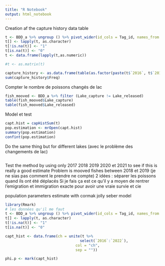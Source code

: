 ```yaml
---
title: "R Notebook"
output: html_notebook
---
```


Creation af the capture history data table

```r
t <- BDD_a %>% ungroup () %>% pivot_wider(id_cols = Tag_id, names_from = Year, values_from =Lake)
t[] <- lapply(t, as.character)
t[!is.na(t)] <- "1"
t[is.na(t)] <- "0"
t <- data.frame(lapply(t,as.numeric))

#t <- as.matrix(t)

capture_history <- as.data.frame(table(as.factor(paste(t$`2016`, t$`2017`, t$`2018`, t$`2019`, t$`2020`, t$`2021`, t$`2022`, sep=""))))
sum(capture_history$Freq)
```

Compter le nombre de poissons changés de lac

```r
fish_mooved <- BDD_a %>% filter (Lake_capture != Lake_released)
table(fish_mooved$Lake_capture)
table(fish_mooved$Lake_released)
```


Model et test

```r
capt.hist = capHistSum(t)
pop.estimation <- mrOpen(capt.hist)
summary(pop.estimation)
confint(pop.estimation)
```

Do the same thing but for different lakes (avec le problème des changements de lac)

```r

```

Test the method by using only 2017 2018 2019 2020 et 2021 to see if this is really a good estimate
Problem is mooved fishes between 2018 et 2019 (je ne sias pas comment le prendre ne compte)
2 idées : séparer les poissons quand ils ont été déplacés
Si je fais ça est ce qu'il y a moyen de rentrer l'emigration et immigration exacte pour avoir une vraie survie et cie

population parameters estimate with cormak jolly seber model

```r
library(Rmark)
# les données qu'il me faut
t <- BDD_a %>% ungroup () %>% pivot_wider(id_cols = Tag_id, names_from = Year, values_from =Lake)
t[] <- lapply(t, as.character)
t[!is.na(t)] <- "1"
t[is.na(t)] <- "0"

capt_hist <- data.frame(ch = unite(t %>%
                                  select(`2016`:`2022`), 
                                col = "ch", 
                                sep = ""))

```

```r
phi.p <- mark(capt_hist)
```

